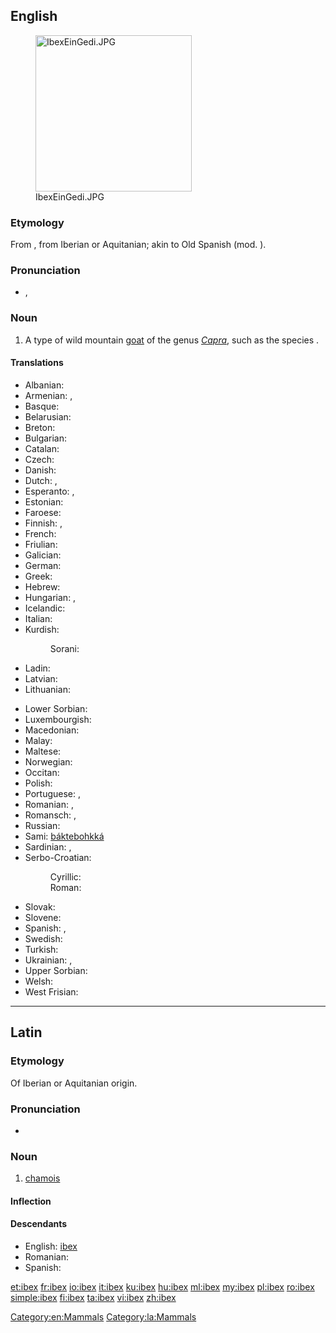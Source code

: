 ==English==
{{wikipedia}}
[[Image:IbexEinGedi.JPG|thumb|right|250px]]

===Etymology===
From {{etyl|la|en}} {{term|ibex|ībex|lang=la|chamois}}, from Iberian or Aquitanian; akin to Old Spanish {{term||bezerro|bull}} (mod. {{term||becerro|yearling}}).

===Pronunciation===
* {{IPA|/ˈaɪbɛks/}}, {{X-SAMPA|/"aIbEks/}}

===Noun===
{{en-noun|pl=ibex|pl2=ibexes|pl3=ibices}}

# A type of wild mountain [[goat]] of the genus ''[[Capra]]'', such as the species {{taxlink|Capra ibex|species}}.

====Translations====
{{trans-top|type of wild mountain goat}}
* Albanian: {{t-|sq|dhia e shkëmbinjve}}
* Armenian: {{t-|hy|վայրի այծ|tr=vayri ayc|sc=Armn}}, {{t-|hy|այծքաղ|tr=ayckʿał|sc=Armn}}
* Basque: {{t-|eu|basahuntz}}
* Belarusian: {{t-|be|горны альпійскі казел}}
* Breton: {{t-|br|kragvouc’h an alpoù}}
* Bulgarian: {{t-|bg|козирог|tr=kozirog}}
* Catalan: {{t-|ca|cabra alpina|f}}
* Czech: {{t-|cs|kozorožec}}
* Danish: {{t-|da|stenbuk}}
* Dutch: {{t+|nl|steenbok|m}}, {{t-|nl|ibex|m}}
* Esperanto: {{t-|eo|ibekso}}, {{t-|eo|alpa kapro}}
* Estonian: {{t-|et|kaljukits}}
* Faroese: {{t-|fo|steingeit}}
* Finnish: {{t-|fi|vuorikauris}}, {{t+|fi|vuohi}}
* French: {{t+|fr|bouquetin|m}}
* Friulian: {{tø|fur|stambec}}
* Galician: {{t-|gl|cabra montesa|f}}
* German: {{t+|de|Steinbock|m}}
* Greek: {{t+|el|αίγαγρος|m|tr=aígagros}}
* Hebrew: {{t+|he|יעל|m|tr=ya'él}}
* Hungarian: {{t+|hu|kőszáli kecske}}, {{t+|hu|vadkecske}}
* Icelandic: {{t+|is|fjallageit|f}}
* Italian: {{t+|it|stambecco|m}}
* Kurdish:
*: Sorani: {{t-|ku|بزنه‌کێوی}}
* Ladin: {{tø|lad|stambech}}
* Latvian: {{t-|lv|kalnu āzis}}
* Lithuanian: {{t-|lt|ožiaragis}}
{{trans-mid}}
* Lower Sorbian: {{tø|dsb|kozyrožk}}
* Luxembourgish: {{t-|lb|Steebock|m}}
* Macedonian: {{t-|mk|козорог|tr=kozorog}}
* Malay: {{t-|ms|kambing gurun}}
* Maltese: {{t-|mt|mogħża tal-barr}}
* Norwegian: {{t-|no|steinbukk}}
* Occitan: {{t-|oc|cabra salvatja|f}}
* Polish: {{t-|pl|koziorożec}}
* Portuguese: {{t-|pt|cabra alpina|f}}, {{t-|pt|cabra brava|f}}
* Romanian: {{t-|ro|capra de stâncă}}, {{t+|ro|ibex}}
* Romansch: {{t-|rm|capricorn}}, {{t-|rm|stambutg}}
* Russian: {{t-|ru|горный альпийский козёл|m|tr=górnyj al'píjskij koz'ól}}
* Sami: [[báktebohkká]]
* Sardinian: {{t-|sc|craba de monti}}, {{t-|sc|istambeccu}}
* Serbo-Croatian:
*: Cyrillic: {{t-|sh|козорог|m}}
*: Roman: {{t-|sh|kozorog|m}}
* Slovak: {{t-|sk|kozorožec horský}}
* Slovene: {{t+|sl|kozorog|m}}
* Spanish: {{t+|es|íbice|m}}, {{t-|es|ibex|m}}
* Swedish: {{t-|sv|alpstenbock}}
* Turkish: {{t+|tr|dağ keçisi}}
* Ukrainian: {{t-|uk|гiрский альпiйский цап|tr=girskij al'pijskij cap}}, {{t-|uk|гiрский альпiйский козел|tr=girskij al'pijskij kozel}}
* Upper Sorbian: {{t-|hsb|kozoróžk}}
* Welsh: {{t-|cy|alpafr}}
* West Frisian: {{t-|fy|stienbok}}
{{trans-bottom}}

[[Category:en:Mammals]]

----

==Latin==

===Etymology===
Of Iberian or Aquitanian origin.

===Pronunciation===
* {{a|Classical}} {{IPA|/ˈiː.beks/|lang=la}}

===Noun===
{{la-noun|ībex|ibicis|ībicis|m|third}}

# [[chamois]]

====Inflection====
{{la-decl-3rd|ībex|ībic}}

[[Category:la:Mammals]]

====Descendants====
* English: [[#English|ibex]]
* Romanian: {{l|ro|ibex}}
* Spanish: {{l|es|íbice}}

[[et:ibex]]
[[fr:ibex]]
[[io:ibex]]
[[it:ibex]]
[[ku:ibex]]
[[hu:ibex]]
[[ml:ibex]]
[[my:ibex]]
[[pl:ibex]]
[[ro:ibex]]
[[simple:ibex]]
[[fi:ibex]]
[[ta:ibex]]
[[vi:ibex]]
[[zh:ibex]]